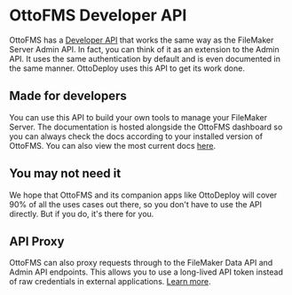 # OttoFMS Developer API

OttoFMS has a [Developer API](/apidoc) that works the same way as the FileMaker Server Admin API. In fact, you can think of it as an extension to the Admin API. It uses the same authentication by default and is even documented in the same manner. OttoDeploy uses this API to get its work done.

## Made for developers

You can use this API to build your own tools to manage your FileMaker Server. The documentation is hosted alongside the OttoFMS dashboard so you can always check the docs according to your installed version of OttoFMS. You can also view the most current docs [here](/apidoc).

## You may not need it

We hope that OttoFMS and its companion apps like OttoDeploy will cover 90% of all the uses cases out there, so you don't have to use the API directly. But if you do, it's there for you.

## API Proxy

OttoFMS can also proxy requests through to the FileMaker Data API and Admin API endpoints. This allows you to use a long-lived API token instead of raw credentials in external applications. [Learn more](/api-proxy).
